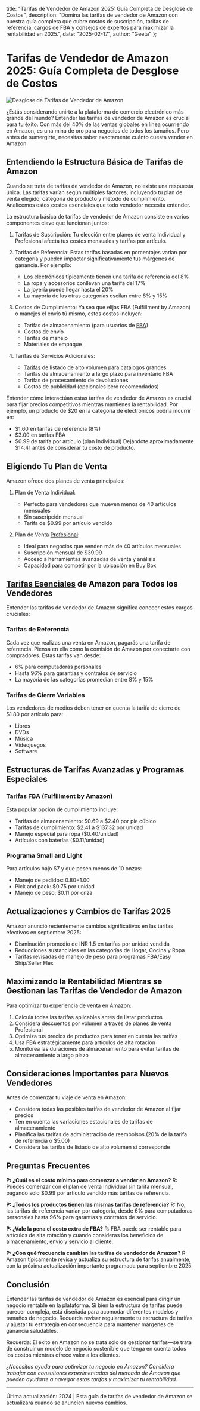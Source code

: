   title: "Tarifas de Vendedor de Amazon 2025: Guía Completa de Desglose de Costos",
  description: "Domina las tarifas de vendedor de Amazon con nuestra guía completa que cubre costos de suscripción, tarifas de referencia, cargos de FBA y consejos de expertos para maximizar la rentabilidad en 2025.",
  date: "2025-02-17",
  author: "Geeta"
};

# Tarifas de Vendedor de Amazon 2025: Guía Completa de Desglose de Costos

![Desglose de Tarifas de Vendedor de Amazon](/images/blog/amazon-seller-fees-breakdown.jpeg)

¿Estás considerando unirte a la plataforma de comercio electrónico más grande del mundo? Entender las tarifas de vendedor de Amazon es crucial para tu éxito. Con más del 40% de las ventas globales en línea ocurriendo en Amazon, es una mina de oro para negocios de todos los tamaños. Pero antes de sumergirte, necesitas saber exactamente cuánto cuesta vender en Amazon.

## Entendiendo la Estructura Básica de Tarifas de Amazon

Cuando se trata de tarifas de vendedor de Amazon, no existe una respuesta única. Las tarifas varían según múltiples factores, incluyendo tu plan de venta elegido, categoría de producto y método de cumplimiento. Analicemos estos costos esenciales que todo vendedor necesita entender.

La estructura básica de tarifas de vendedor de Amazon consiste en varios componentes clave que funcionan juntos:

1. Tarifas de Suscripción: Tu elección entre planes de venta Individual y Profesional afecta tus costos mensuales y tarifas por artículo.

2. Tarifas de Referencia: Estas tarifas basadas en porcentajes varían por categoría y pueden impactar significativamente tus márgenes de ganancia. Por ejemplo:
   - Los electrónicos típicamente tienen una tarifa de referencia del 8%
   - La ropa y accesorios conllevan una tarifa del 17%
   - La joyería puede llegar hasta el 20%
   - La mayoría de las otras categorías oscilan entre 8% y 15%

3. Costos de Cumplimiento: Ya sea que elijas FBA (Fulfillment by Amazon) o manejes el envío tú mismo, estos costos incluyen:
   - Tarifas de almacenamiento (para usuarios de [FBA](https://www.revns.com/blog/post/free-amazon-fba-fee-calculator))
   - Costos de envío
   - Tarifas de manejo
   - Materiales de empaque

4. Tarifas de Servicios Adicionales:
   - [Tarifas](https://www.revns.com/blog/post/free-amazon-fba-fee-calculator) de listado de alto volumen para catálogos grandes
   - Tarifas de almacenamiento a largo plazo para inventario FBA
   - Tarifas de procesamiento de devoluciones
   - Costos de publicidad (opcionales pero recomendados)

Entender cómo interactúan estas tarifas de vendedor de Amazon es crucial para fijar precios competitivos mientras mantienes la rentabilidad. Por ejemplo, un producto de $20 en la categoría de electrónicos podría incurrir en:
   - $1.60 en tarifas de referencia (8%)
   - $3.00 en tarifas FBA
   - $0.99 de tarifa por artículo (plan Individual)
Dejándote aproximadamente $14.41 antes de considerar tu costo de producto.

## Eligiendo Tu Plan de Venta

Amazon ofrece dos planes de venta principales:

1. Plan de Venta Individual:
   - Perfecto para vendedores que mueven menos de 40 artículos mensuales
   - Sin suscripción mensual
   - Tarifa de $0.99 por artículo vendido

2. Plan de Venta [Profesional](https://www.revns.com/pricing):
   - Ideal para negocios que venden más de 40 artículos mensuales
   - Suscripción mensual de $39.99
   - Acceso a herramientas avanzadas de venta y análisis
   - Capacidad para competir por la ubicación en Buy Box

## [Tarifas Esenciales](https://www.revns.com/blog/post/amazon-seller-fee-structure-and-profitability) de Amazon para Todos los Vendedores

Entender las tarifas de vendedor de Amazon significa conocer estos cargos cruciales:

### Tarifas de Referencia
Cada vez que realizas una venta en Amazon, pagarás una tarifa de referencia. Piensa en ella como la comisión de Amazon por conectarte con compradores. Estas tarifas van desde:
- 6% para computadoras personales
- Hasta 96% para garantías y contratos de servicio
- La mayoría de las categorías promedian entre 8% y 15%

### Tarifas de Cierre Variables
Los vendedores de medios deben tener en cuenta la tarifa de cierre de $1.80 por artículo para:
- Libros
- DVDs
- Música
- Videojuegos
- Software

## Estructuras de Tarifas Avanzadas y Programas Especiales

### Tarifas FBA (Fulfillment by Amazon)
Esta popular opción de cumplimiento incluye:
- Tarifas de almacenamiento: $0.69 a $2.40 por pie cúbico
- Tarifas de cumplimiento: $2.41 a $137.32 por unidad
- Manejo especial para ropa ($0.40/unidad)
- Artículos con baterías ($0.11/unidad)

### Programa Small and Light
Para artículos bajo $7 y que pesen menos de 10 onzas:
- Manejo de pedidos: $0.80-$1.00
- Pick and pack: $0.75 por unidad
- Manejo de peso: $0.11 por onza

## Actualizaciones y Cambios de Tarifas 2025

Amazon anunció recientemente cambios significativos en las tarifas efectivos en septiembre 2025:
- Disminución promedio de INR 1.5 en tarifas por unidad vendida
- Reducciones sustanciales en las categorías de Hogar, Cocina y Ropa
- Tarifas revisadas de manejo de peso para programas FBA/Easy Ship/Seller Flex

## Maximizando la Rentabilidad Mientras se Gestionan las Tarifas de Vendedor de Amazon

Para optimizar tu experiencia de venta en Amazon:
1. Calcula todas las tarifas aplicables antes de listar productos
2. Considera descuentos por volumen a través de planes de venta Profesional
3. Optimiza tus precios de productos para tener en cuenta las tarifas
4. Usa FBA estratégicamente para artículos de alta rotación
5. Monitorea las duraciones de almacenamiento para evitar tarifas de almacenamiento a largo plazo

## Consideraciones Importantes para Nuevos Vendedores

Antes de comenzar tu viaje de venta en Amazon:
- Considera todas las posibles tarifas de vendedor de Amazon al fijar precios
- Ten en cuenta las variaciones estacionales de tarifas de almacenamiento
- Planifica las tarifas de administración de reembolsos (20% de la tarifa de referencia o $5.00)
- Considera las tarifas de listado de alto volumen si corresponde

## Preguntas Frecuentes

**P: ¿Cuál es el costo mínimo para comenzar a vender en Amazon?**
R: Puedes comenzar con el plan de venta Individual sin tarifa mensual, pagando solo $0.99 por artículo vendido más tarifas de referencia.

**P: ¿Todos los productos tienen las mismas tarifas de referencia?**
R: No, las tarifas de referencia varían por categoría, desde 6% para computadoras personales hasta 96% para garantías y contratos de servicio.

**P: ¿Vale la pena el costo extra de FBA?**
R: FBA puede ser rentable para artículos de alta rotación y cuando consideras los beneficios de almacenamiento, envío y servicio al cliente.

**P: ¿Con qué frecuencia cambian las tarifas de vendedor de Amazon?**
R: Amazon típicamente revisa y actualiza su estructura de tarifas anualmente, con la próxima actualización importante programada para septiembre 2025.

## Conclusión

Entender las tarifas de vendedor de Amazon es esencial para dirigir un negocio rentable en la plataforma. Si bien la estructura de tarifas puede parecer compleja, está diseñada para acomodar diferentes modelos y tamaños de negocio. Recuerda revisar regularmente tu estructura de tarifas y ajustar tu estrategia en consecuencia para mantener márgenes de ganancia saludables.

Recuerda: El éxito en Amazon no se trata solo de gestionar tarifas—se trata de construir un modelo de negocio sostenible que tenga en cuenta todos los costos mientras ofrece valor a los clientes.

*¿Necesitas ayuda para optimizar tu negocio en Amazon? Considera trabajar con consultores experimentados del mercado de Amazon que pueden ayudarte a navegar estas tarifas y maximizar tu rentabilidad.*

---
Última actualización: 2024 | Esta guía de tarifas de vendedor de Amazon se actualizará cuando se anuncien nuevos cambios.